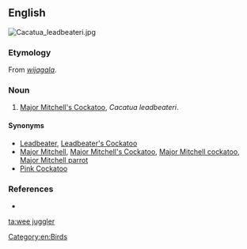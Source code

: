 ==English==
[[Image:Cacatua_leadbeateri.jpg|thumb|right]]
{{wikipedia|Major Mitchell's Cockatoo}}

===Etymology===
From {{etyl|wrh|en}} ''[[wijagala]]''.

===Noun===
{{en-noun|head=[[wee]] [[juggler]]}}

# [[Major Mitchell's Cockatoo]], ''Cacatua leadbeateri''.

====Synonyms====
* [[Leadbeater]], [[Leadbeater's Cockatoo]]
* [[Major Mitchell]], [[Major Mitchell's Cockatoo]], [[Major Mitchell cockatoo]], [[Major Mitchell parrot]]
* [[Pink Cockatoo]]

===References===
* {{reference-book |author=Dixon, R. M. W., Bruce Moore, W. S. Ramson, Mandy Thomas |year=2006 |title=Australian Aboriginal Words in English: Their Origin and Meaning |edition=2nd ed. |publisher=Oxford University Press |id=ISBN 0-19-554073-5 |pages=p. 88}}

[[Category:en:Birds]]

[[ta:wee juggler]]
